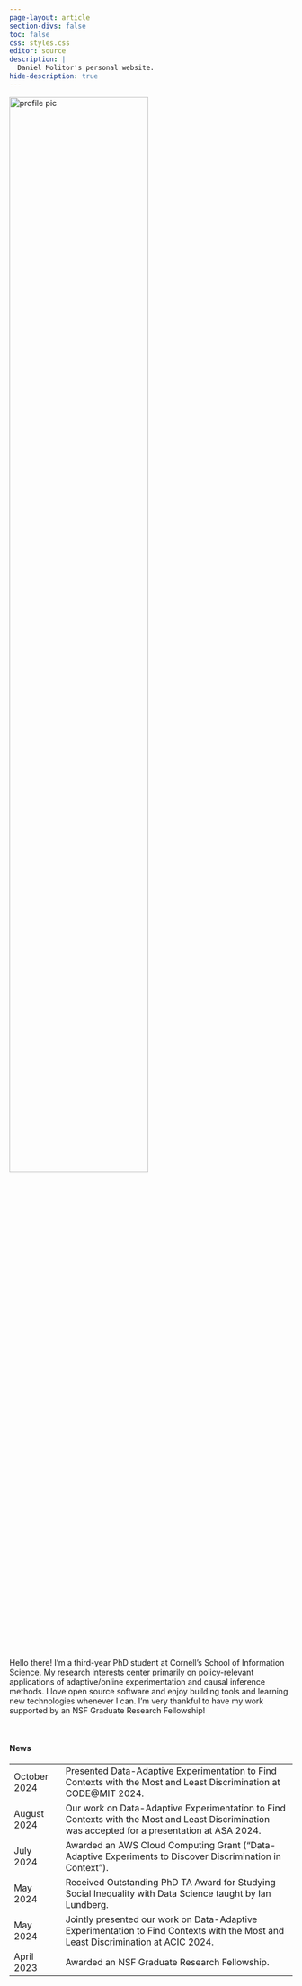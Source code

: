 ```yaml
---
page-layout: article
section-divs: false
toc: false
css: styles.css
editor: source
description: | 
  Daniel Molitor's personal website.
hide-description: true
---
```


<div class="icon-box">
<img class="icon-img" src="media/_profile2.jpg" alt="profile pic" style="width:70%;">
</div>

<br>

<div class="about-text">
<p>
Hello there! I'm a third-year PhD student at Cornell's School of Information Science. My research
interests center primarily on policy-relevant applications of adaptive/online experimentation and causal
inference methods. I love open source software and enjoy building tools and learning new technologies whenever I can. I'm very thankful to have my work <a href=https://gradschool.cornell.edu/spotlights/student-spotlight-daniel-molitor style="text-decoration: none;">supported by an NSF Graduate Research Fellowship</a>!
</p>
</div>

<br>

#### News

|      |       |
|--    |---------|
| October 2024 | Presented <a href="https://osf.io/pa65k/" style="text-decoration: none;">Data-Adaptive Experimentation to Find Contexts with the Most and Least Discrimination</a> at <a href="https://ide.mit.edu/events/code24/" style="text-decoration: none;">CODE@MIT 2024</a>.
| August 2024 | Our work on <a href="https://osf.io/pa65k/" style="text-decoration: none;">Data-Adaptive Experimentation to Find Contexts with the Most and Least Discrimination</a> was accepted for a presentation at <a href="https://www.asanet.org/2024-annual-meeting/" style="text-decoration: none;">ASA 2024</a>.
| July 2024 | Awarded an <a href="https://datasciencecenter.cornell.edu/aws/" style="text-decoration: none;">AWS Cloud Computing Grant</a> ("Data-Adaptive Experiments to Discover Discrimination in Context"). |
| May 2024 | Received Outstanding PhD TA Award for <a href="https://info3370.github.io/" style="text-decoration: none;">Studying Social Inequality with Data Science</a> taught by Ian Lundberg.|
| May 2024 | Jointly presented our work on <a href="https://osf.io/pa65k/" style="text-decoration: none;">Data-Adaptive Experimentation to Find Contexts with the Most and Least Discrimination</a> at <a href="https://sci-info.org/annual-meeting/" style="text-decoration: none;">ACIC 2024</a>.|
| April 2023 | Awarded an <a href=https://gradschool.cornell.edu/spotlights/student-spotlight-daniel-molitor/ style="text-decoration: none;">NSF Graduate Research Fellowship</a>.|

<!-- | July 2024 | <a href="https://files.osf.io/v1/resources/rkw3e/providers/osfstorage/65b132bbebe5e6067ff5e720?action=download&direct&version=1" style="text-decoration: none;">The Causal Effect of Parent Occupation on Child Occupation</a> with Jennie Brand and Ian Lundberg has been conditionally accepted at <a href="https://journals.sagepub.com/home/smr" style="text-decoration: none;">Sociological Methods & Research</a>.  -->